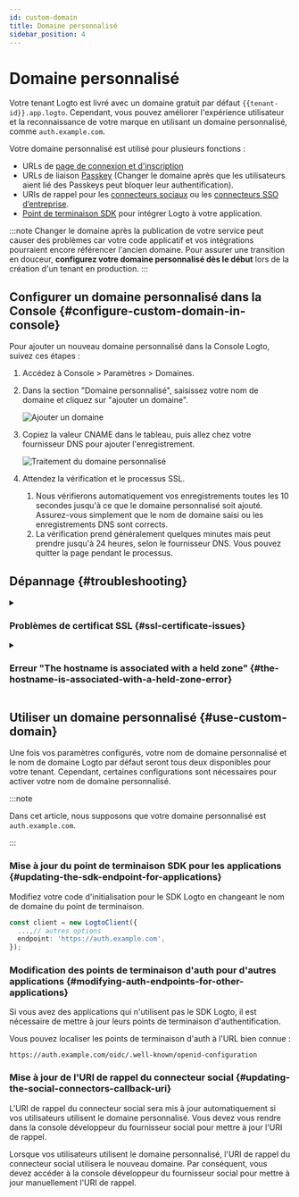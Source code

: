 ```yaml
---
id: custom-domain
title: Domaine personnalisé
sidebar_position: 4
---
```


# Domaine personnalisé

Votre tenant Logto est livré avec un domaine gratuit par défaut `{{tenant-id}}.app.logto`. Cependant, vous pouvez améliorer l'expérience utilisateur et la reconnaissance de votre marque en utilisant un domaine personnalisé, comme `auth.example.com`.

Votre domaine personnalisé est utilisé pour plusieurs fonctions :

- URLs de [page de connexion et d'inscription](/end-user-flows/sign-up-and-sign-in)
- URLs de liaison [Passkey](/end-user-flows/mfa/webauthn) (Changer le domaine après que les utilisateurs aient lié des Passkeys peut bloquer leur authentification).
- URIs de rappel pour les [connecteurs sociaux](/connectors/social-connectors) ou les [connecteurs SSO d’entreprise](/connectors/enterprise-connectors).
- [Point de terminaison SDK](/integrate-logto/application-data-structure#openid-provider-configuration-endpoint) pour intégrer Logto à votre application.

:::note
Changer le domaine après la publication de votre service peut causer des problèmes car votre code applicatif et vos intégrations pourraient encore référencer l'ancien domaine. Pour assurer une transition en douceur, **configurez votre domaine personnalisé dès le début** lors de la création d'un tenant en production.
:::

## Configurer un domaine personnalisé dans la Console \{#configure-custom-domain-in-console}

Pour ajouter un nouveau domaine personnalisé dans la Console Logto, suivez ces étapes :

1. Accédez à <CloudLink to="/tenant-settings/domains">Console > Paramètres > Domaines</CloudLink>.
2. Dans la section "Domaine personnalisé", saisissez votre nom de domaine et cliquez sur "ajouter un domaine".

   <img src="/img/assets/custom-domain-section.jpeg" alt="Ajouter un domaine" />

3. Copiez la valeur CNAME dans le tableau, puis allez chez votre fournisseur DNS pour ajouter l'enregistrement.

   <img src="/img/assets/custom-domain-processing.jpeg" alt="Traitement du domaine personnalisé" />

4. Attendez la vérification et le processus SSL.
   1. Nous vérifierons automatiquement vos enregistrements toutes les 10 secondes jusqu'à ce que le domaine personnalisé soit ajouté. Assurez-vous simplement que le nom de domaine saisi ou les enregistrements DNS sont corrects.
   2. La vérification prend généralement quelques minutes mais peut prendre jusqu'à 24 heures, selon le fournisseur DNS. Vous pouvez quitter la page pendant le processus.

## Dépannage \{#troubleshooting}

<details>
<summary>

### Problèmes de certificat SSL \{#ssl-certificate-issues}

</summary>

Si vous rencontrez des problèmes de certificat SSL lors de la configuration de votre domaine personnalisé, cela peut être lié aux enregistrements CAA dans votre configuration DNS. Les enregistrements CAA spécifient quelles autorités de certification (CA) sont autorisées à émettre des certificats pour votre domaine. Si vous utilisez des enregistrements CAA, vous devrez autoriser à la fois "letsencrypt.org" et "pki.goog" pour que Logto puisse émettre des certificats SSL.

Pour résoudre les problèmes de certificat SSL liés aux enregistrements CAA, consultez la [documentation Cloudflare](https://developers.cloudflare.com/ssl/edge-certificates/caa-records/) sur les enregistrements CAA.

</details>

<details>
<summary>

### Erreur "The hostname is associated with a held zone" \{#the-hostname-is-associated-with-a-held-zone-error}

</summary>

Si vous rencontrez le message d'erreur "The hostname is associated with a held zone, please contact the owner to have the hold removed" lors de l'ajout d'un domaine personnalisé, cela signifie que le domaine est déjà dans une zone Cloudflare, et qu'il est défini sur le statut "Zone Hold". Consultez cette [documentation Cloudflare](https://developers.cloudflare.com/fundamentals/setup/account/account-security/zone-holds/) pour plus d'informations.

Pour résoudre ce problème, vous devrez lever le blocage de la zone. Suivez le lien ci-dessus pour obtenir des instructions sur la façon de lever le blocage dans Cloudflare.

</details>

## Utiliser un domaine personnalisé \{#use-custom-domain}

Une fois vos paramètres configurés, votre nom de domaine personnalisé et le nom de domaine Logto par défaut seront tous deux disponibles pour votre tenant. Cependant, certaines configurations sont nécessaires pour activer votre nom de domaine personnalisé.

:::note

Dans cet article, nous supposons que votre domaine personnalisé est `auth.example.com`.

:::

### Mise à jour du point de terminaison SDK pour les applications \{#updating-the-sdk-endpoint-for-applications}

Modifiez votre code d'initialisation pour le SDK Logto en changeant le nom de domaine du point de terminaison.

```typescript
const client = new LogtoClient({
  ...,// autres options
  endpoint: 'https://auth.example.com',
});
```

### Modification des points de terminaison d'auth pour d'autres applications \{#modifying-auth-endpoints-for-other-applications}

Si vous avez des applications qui n'utilisent pas le SDK Logto, il est nécessaire de mettre à jour leurs points de terminaison d'authentification.

Vous pouvez localiser les points de terminaison d'auth à l'URL bien connue :

```
https://auth.example.com/oidc/.well-known/openid-configuration
```

### Mise à jour de l'URI de rappel du connecteur social \{#updating-the-social-connectors-callback-uri}

L'URI de rappel du connecteur social sera mis à jour automatiquement si vos utilisateurs utilisent le domaine personnalisé. Vous devez vous rendre dans la console développeur du fournisseur social pour mettre à jour l'URI de rappel.

Lorsque vos utilisateurs utilisent le domaine personnalisé, l'URI de rappel du connecteur social utilisera le nouveau domaine. Par conséquent, vous devez accéder à la console développeur du fournisseur social pour mettre à jour manuellement l'URI de rappel.
